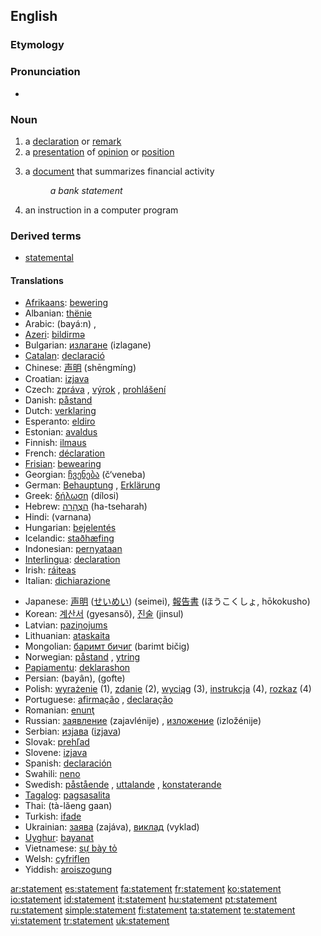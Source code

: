 {{wikipedia|dab=statement}}
==English==

===Etymology===
{{suffix|state|ment}}

===Pronunciation===
* {{audio|en-us-statement.ogg|Audio (US)}}

===Noun===
{{en-noun}}

# a [[declaration]] or [[remark]]
# a [[presentation]] of [[opinion]] or [[position]]
# {{finance}} a [[document]] that summarizes financial activity
#: ''a bank statement''
# {{computing}} an instruction in a computer program

===Derived terms===
* [[statemental]]

====Translations====
{{rfc-level|Translations at L4+ not in L3 POS section (AutoFormat would have corrected level of Derived terms)}}
{{trans-top|declaration or remark}}
* [[Afrikaans]]: [[bewering]]
* Albanian: [[thënie]]
* Arabic: {{ARchar|[[بيان]]}} (bayá:n) {{m}}, {{ARchar|[[تصريح]]}} {{unicode|(taʂrí:ħ)}} {{m}}
* [[Azeri]]: [[bildirmə]]
* Bulgarian: [[излагане]] (izlagane) {{n}}
* [[Catalan]]: [[declaració]] {{f}}
* Chinese: [[声明]] (shēngmíng)
* Croatian: [[izjava]] {{f}}
* Czech: [[zpráva]] {{f}}, [[výrok]] {{m}}, [[prohlášení]] {{n}}
* Danish: [[påstand]]
* Dutch: [[verklaring]]
* Esperanto: [[eldiro]]
* Estonian: [[avaldus]]
* Finnish: [[ilmaus]]
* French: [[déclaration]] {{f}}
* [[Frisian]]: [[bewearing]]
* Georgian: [[ჩვენება]] (č‘veneba)
* German: [[Behauptung]] {{f}}, [[Erklärung]] {{f}}
* Greek: [[δήλωση]] (dílosi) {{f}}
* Hebrew: [[הצהרה|הַצְהָרָה]] (ha-tseharah) {{f}}
* Hindi: (varnana)
* Hungarian: [[bejelentés]]
* Icelandic: [[staðhæfing]]
* Indonesian: [[pernyataan]]
* [[Interlingua]]: [[declaration]]
* Irish: [[ráiteas]]
* Italian: [[dichiarazione]]
{{trans-mid}}
* Japanese: [[声明]] ([[せいめい]]) (seimei), [[報告書]] (ほうこくしょ, hōkokusho)
* Korean: [[계산서]] (gyesansŏ), [[진술]] (jinsul)
* Latvian: [[paziņojums]]
* Lithuanian: [[ataskaita]]
* Mongolian: [[баримт бичиг]] (barimt bičig)
* Norwegian: [[påstand]] {{m}}, [[ytring]] {{c}}
* [[Papiamentu]]: [[deklarashon]]
* Persian: {{FAchar|[[بیان]]}} (bayân), {{FAchar|[[گفته]]}} (gofte)
* Polish: [[wyrażenie]] {{n}} (1), [[zdanie]] {{n}} (2), [[wyciąg]] {{m}} (3), [[instrukcja]] {{f}} (4), [[rozkaz]] {{m}} (4)
* Portuguese: [[afirmação]] {{f}}, [[declaração]] {{f}}
* Romanian: [[enunţ]]
* Russian: [[заявление]] (zajavlénije) {{n}}, [[изложение]] (izložénije) {{n}}
* Serbian: [[изјава]] ([[izjava]])
* Slovak: [[prehľad]]
* Slovene: [[izjava]]
* Spanish: [[declaración]] {{f}}
* Swahili: [[neno]]
* Swedish: [[påstående]] {{n}}, [[uttalande]] {{n}}, [[konstaterande]] {{n}}
* [[Tagalog]]: [[pagsasalita]]
* Thai: {{THchar|[[แถลงการณ์]]}} (tà-lăeng gaan)
* Turkish: [[ifade]]
* Ukrainian: [[заява]] (zajáva), [[виклад]] (vyklad)
* [[Uyghur]]: [[bayanat]]
* Vietnamese: [[sự bày tỏ]]
* Welsh: [[cyfriflen]]
* Yiddish: [[aroiszogung]]
{{trans-bottom}}

[[ar:statement]]
[[es:statement]]
[[fa:statement]]
[[fr:statement]]
[[ko:statement]]
[[io:statement]]
[[id:statement]]
[[it:statement]]
[[hu:statement]]
[[pt:statement]]
[[ru:statement]]
[[simple:statement]]
[[fi:statement]]
[[ta:statement]]
[[te:statement]]
[[vi:statement]]
[[tr:statement]]
[[uk:statement]]